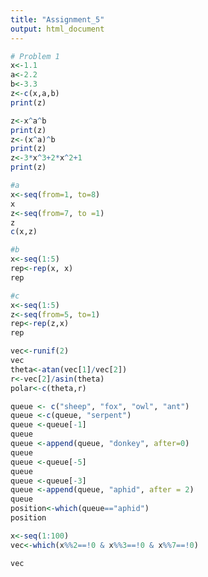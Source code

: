 ```yaml
---
title: "Assignment_5"
output: html_document
---
```



```r
# Problem 1 
x<-1.1
a<-2.2
b<-3.3
z<-c(x,a,b)
print(z)

z<-x^a^b
print(z)
z<-(x^a)^b
print(z)
z<-3*x^3+2*x^2+1
print(z)

```
```r
#a
x<-seq(from=1, to=8)
x
z<-seq(from=7, to =1)
z
c(x,z)

#b
x<-seq(1:5)
rep<-rep(x, x)
rep

#c
x<-seq(1:5)
z<-seq(from=5, to=1)
rep<-rep(z,x)
rep

```

```r
vec<-runif(2)
vec
theta<-atan(vec[1]/vec[2])
r<-vec[2]/asin(theta)
polar<-c(theta,r)

```

```r
queue <- c("sheep", "fox", "owl", "ant")
queue <-c(queue, "serpent")
queue <-queue[-1]
queue
queue <-append(queue, "donkey", after=0)
queue
queue <-queue[-5]
queue
queue <-queue[-3]
queue <-append(queue, "aphid", after = 2)
queue
position<-which(queue=="aphid")
position
```

```r
x<-seq(1:100)
vec<-which(x%%2==!0 & x%%3==!0 & x%%7==!0)

vec

```

